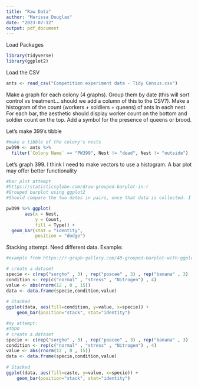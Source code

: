 ```yaml
---
title: "Raw Data"
author: "Marissa Douglas"
date: "2023-07-12"
output: pdf_document
---
```


Load Packages
```r
library(tidyverse)
library(ggplot2)
```

Load the CSV

```r
ants <- read_csv("Competition experiment data - Tidy Census.csv")
```
Make a graph for each colony (4 graphs). Group them by date (this will sort control vs treatment... should we add a column of this to the CSV?). Make a histogram of the count (workers + soldiers + queens) of ants in each nest. For each bar, the aesthetic should display worker count on the bottom and soldier count on the top. Add a symbol for the presence of queens or brood.

Let's make 399's tibble
```r
#make a tibble of the colony's nests
pw399 <- ants %>% 
  filter(`Colony Name` == "PW399", Nest != "dead", Nest != "outside")
```

Let's graph 399. I think I need to make vectors to use a histogram. A bar plot may offer better functionality
```r
#bar plot attempt
#https://statisticsglobe.com/draw-grouped-barplot-in-r
#Grouped barplot using ggplot2
#Should compare the two dates in pairs, once that data is collected. I do not know how to make the bars show soldier vs worker. I do not know how to make the key specify which is control and which is competitor. 

pw399 %>% ggplot(                                      
       aes(x = Nest,
           y = Count,
           fill = Type)) +
  geom_bar(stat = "identity",
           position = "dodge")
```

Stacking attempt. Need different data. Example: 
```r
#example from https://r-graph-gallery.com/48-grouped-barplot-with-ggplot2\

# create a dataset
specie <- c(rep("sorgho" , 3) , rep("poacee" , 3) , rep("banana" , 3) , rep("triticum" , 3) )
condition <- rep(c("normal" , "stress" , "Nitrogen") , 4)
value <- abs(rnorm(12 , 0 , 15))
data <- data.frame(specie,condition,value)
 
# Stacked
ggplot(data, aes(fill=condition, y=value, x=specie)) + 
    geom_bar(position="stack", stat="identity")

```



```r
#my attempt:
#TODO
# create a dataset
specie <- c(rep("sorgho" , 3) , rep("poacee" , 3) , rep("banana" , 3) , rep("triticum" , 3) )
condition <- rep(c("normal" , "stress" , "Nitrogen") , 4)
value <- abs(rnorm(12 , 0 , 15))
data <- data.frame(specie,condition,value)
 
# Stacked
ggplot(data, aes(fill=caste, y=value, x=specie)) + 
    geom_bar(position="stack", stat="identity")
```


